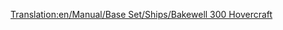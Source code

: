 [[Translation:en/Manual/Base Set/Ships/Bakewell 300 Hovercraft]]
{{en/Manual/Base Set/Ships/Ships|Cost=112 kph (70 mph)
|Speed=112 kph (70 mph)
|Annual=£3,117 ($6,234)
|Designed=1968
|Lifespan=25
|Capacity=100 Passengers
|Description=The Bakewell 300 Hovercraft is a high speed hovercraft ferry designed to move between ports at a distance apart. It's high speed gives it an edge over it's sea based brethren. Note: This "Hovercraft" is a sea hovercraft, and cannot traverse over land.
|Real-life=Fictional, but Bakewell was part of Transport Tycoon Deluxe's Quality Assurance team.
}}